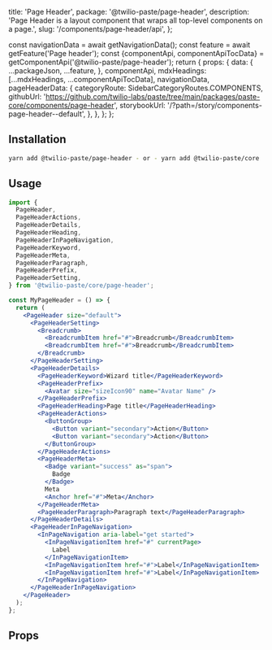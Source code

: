   title: 'Page Header',
  package: '@twilio-paste/page-header',
  description: 'Page Header is a layout component that wraps all top-level components on a page.',
  slug: '/components/page-header/api',
};




  const navigationData = await getNavigationData();
  const feature = await getFeature('Page header');
  const {componentApi, componentApiTocData} = getComponentApi('@twilio-paste/page-header');
  return {
    props: {
      data: {
        ...packageJson,
        ...feature,
      },
      componentApi,
      mdxHeadings: [...mdxHeadings, ...componentApiTocData],
      navigationData,
      pageHeaderData: {
        categoryRoute: SidebarCategoryRoutes.COMPONENTS,
        githubUrl: 'https://github.com/twilio-labs/paste/tree/main/packages/paste-core/components/page-header',
        storybookUrl: '/?path=/story/components-page-header--default',
      },
    },
  };
};

## Installation

```bash
yarn add @twilio-paste/page-header - or - yarn add @twilio-paste/core
```

## Usage

```jsx
import {
  PageHeader,
  PageHeaderActions,
  PageHeaderDetails,
  PageHeaderHeading,
  PageHeaderInPageNavigation,
  PageHeaderKeyword,
  PageHeaderMeta,
  PageHeaderParagraph,
  PageHeaderPrefix,
  PageHeaderSetting,
} from '@twilio-paste/core/page-header';

const MyPageHeader = () => {
  return (
    <PageHeader size="default">
      <PageHeaderSetting>
        <Breadcrumb>
          <BreadcrumbItem href="#">Breadcrumb</BreadcrumbItem>
          <BreadcrumbItem href="#">Breadcrumb</BreadcrumbItem>
        </Breadcrumb>
      </PageHeaderSetting>
      <PageHeaderDetails>
        <PageHeaderKeyword>Wizard title</PageHeaderKeyword>
        <PageHeaderPrefix>
          <Avatar size="sizeIcon90" name="Avatar Name" />
        </PageHeaderPrefix>
        <PageHeaderHeading>Page title</PageHeaderHeading>
        <PageHeaderActions>
          <ButtonGroup>
            <Button variant="secondary">Action</Button>
            <Button variant="secondary">Action</Button>
          </ButtonGroup>
        </PageHeaderActions>
        <PageHeaderMeta>
          <Badge variant="success" as="span">
            Badge
          </Badge>
          Meta
          <Anchor href="#">Meta</Anchor>
        </PageHeaderMeta>
        <PageHeaderParagraph>Paragraph text</PageHeaderParagraph>
      </PageHeaderDetails>
      <PageHeaderInPageNavigation>
        <InPageNavigation aria-label="get started">
          <InPageNavigationItem href="#" currentPage>
            Label
          </InPageNavigationItem>
          <InPageNavigationItem href="#">Label</InPageNavigationItem>
          <InPageNavigationItem href="#">Label</InPageNavigationItem>
        </InPageNavigation>
      </PageHeaderInPageNavigation>
    </PageHeader>
  );
};
```
## Props
<PropsTable componentApi={props.componentApi} />
